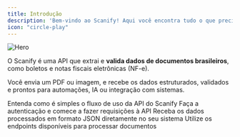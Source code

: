 ```yaml
---
title: Introdução
description: 'Bem-vindo ao Scanify! Aqui você encontra tudo o que precisa para começar a usar a nossa API.'
icon: "circle-play"
---
```


<img
  className="block"
  src="/images/hero.svg"
  alt="Hero"
/>

O Scanify é uma API que extrai e **valida dados de documentos brasileiros**, como boletos e notas fiscais eletrônicas (NF-e).

Você envia um PDF ou imagem, e recebe os dados estruturados, validados e prontos para automações, IA ou integração com sistemas.

<CardGroup cols={2}>
  <Card
    title="Fluxo de uso"
    icon="list-radio"
    href="flow"
  >
    Entenda como é simples o fluxo de uso da API do Scanify
  </Card>
  <Card
    title="Autenticação"
    icon="shield-keyhole"
    href="authentication"
  >
    Faça a autenticação e comece a fazer requisições à API
  </Card>
  <Card
    title="Webhooks"
    icon="webhook"
    href="webhook"
  >
    Receba os dados processados em formato JSON diretamente no seu sistema
  </Card>
  <Card
    title="Endpoints"
    icon="brackets-curly"
    href="api-reference/endpoint/auth"
  >
    Utilize os endpoints disponíveis para processar documentos
  </Card>
</CardGroup>

